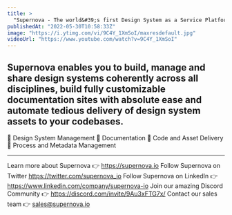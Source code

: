 ```yaml
---
title: >
  "Supernova - The world&#39;s first Design System as a Service Platform"
publishedAt: "2022-05-30T10:58:33Z"
image: "https://i.ytimg.com/vi/9C4Y_1XmSoI/maxresdefault.jpg"
videoUrl: "https://www.youtube.com/watch?v=9C4Y_1XmSoI"
---
```


## Supernova enables you to build, manage and share design systems coherently across all disciplines, build fully customizable documentation sites with absolute ease and automate tedious delivery of design system assets to your codebases.

🔹 Design System Management
🔹 Documentation
🔹 Code and Asset Delivery
🔹 Process and Metadata Management

---

Learn more about Supernova 👉 https://supernova.io
Follow Supernova on Twitter https://twitter.com/supernova_io
Follow Supernova on LinkedIn 👉https://www.linkedin.com/company/supernova-io
Join our amazing Discord Community 👉 https://discord.com/invite/9Au3xFTG7x/
Contact our sales team 👉 sales@supernova.io
